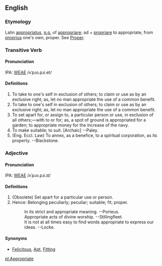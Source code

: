 ==English==
===Etymology===
Latin [[appropriatus]], [[p.p.]] of [[appropriare]]; ad + [[propriare]] to appropriate, from [[proprius]]  one's own, proper.  See [[Proper]].

===Transitive Verb===
====Pronunciation====
IPA: [[WEAE]] /ʌˈpɹo.pɹi.et/
====Definitions====
#To take to one's self in exclusion of others; to claim or use as by an exclusive right; as, let no man appropriate  the use of a common benefit.
# To take to one's self in exclusion of others; to claim or use as by an exclusive right; as, let no man appropriate  the use of a common benefit.
# To set apart for, or assign to, a particular person or use, in exclusion of all others;&mdash;with to or for; as, a spot of ground is appropriated for a garden; to appropriate money for the increase of the navy.
# To make suitable; to suit. [Archaic] --Paley.
# (Eng. Eccl. Law) To annex, as a benefice, to a spiritual corporation, as its property. --Blackstone.
<!-- material copied from Webster's Revised Unabridged Dictionary (1913) -->



===Adjective===
====Pronunciation====
IPA: [[WEAE]] /ʌˈpɹo.pɹi.ɪt/
====Definitions====
#  (Obsolete) Set apart for a particular use or person. 
#  Hence: Belonging  peculiarly; peculiar; suitable; fit; proper.
#:    In its strict and appropriate meaning. --Porteus.
#:    Appropriate acts of divine worship. --Stillingfleet.
#:    It is not at all times easy to find words appropriate to express our ideas. --Locke.
<!-- material copied from Webster's Revised Unabridged Dictionary (1913) -->
====Synonyms====
* [[Felicitous]], [[Apt]], [[Fitting]]

[[pl:Appropriate]]